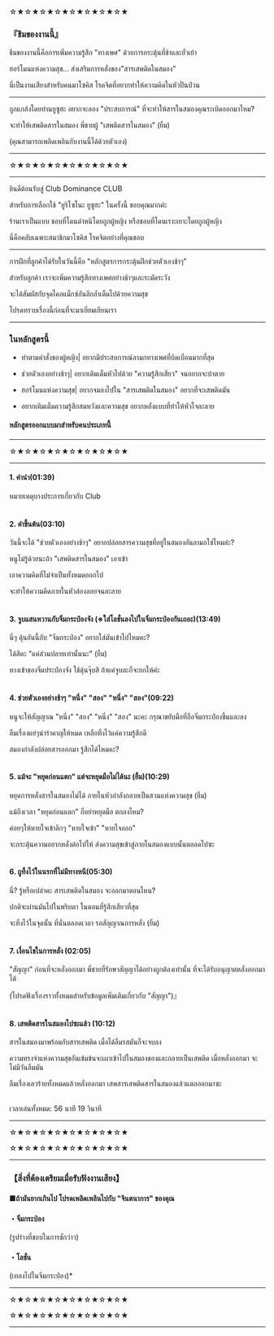 ☆★☆★☆★☆★☆★☆★☆★☆★

### 『ธีมของงานนี้』

ธีมของงานนี้คือการเพิ่มความรู้สึก "ทางเพศ" ด้วยการกระตุ้นที่ช้าและยั่วเย้า

ฮอร์โมนแห่งความสุข... ส่งเสริมการหลั่งของ"สารเสพติดในสมอง"

นี่เป็นงานเสียงสำหรับคนมาโซคิส โรคจิตที่อยากทำให้ความคิดในหัวปั่นป่วน

---

ถูกแกล้งโดยท่านยูซูฮะ อยากจะลอง "ประสบการณ์" ที่จะทำให้สารในสมองคุณระเบิดออกมาไหม?

จะทำให้เสพติดสารในสมอง พี่ชายผู้ "เสพติดสารในสมอง" (ยิ้ม)

(คุณสามารถเพลิดเพลินกับงานนี้ได้ด้วยตัวเอง)

---

☆★☆★☆★☆★☆★☆★☆★☆★

---

ยินดีต้อนรับสู่ Club Dominance CLUB

สำหรับการเลือกใช้ "ยูริโซโนะ ยูซูฮะ" ในครั้งนี้ ขอบคุณมากค่ะ

ร้านเราเป็นแบบ ชอบที่โดนตำหนิโดยถูกผู้หญิง หรือชอบที่โดนเราะเยาะโดยถูกผู้หญิง

นี่คือคลับเฉพาะสมาชิกมาโซคิส โรคจิตอย่างที่คุณชอบ

---

การฝึกที่ลูกค้าได้รับในวันนี้คือ "หลักสูตรการกระตุ้นฝึกช่วยตัวเองช้าๆ"

สำหรับลูกค้า เราจะเพิ่มความรู้สึกทางเพศอย่างช้าๆและระมัดระวัง

จะได้สัมผัสกับจุดไคลแม็กซ์อันลึกล้ำเต็มไปด้วยความสุข

โปรดทราบเรื่องนี้ก่อนที่จะมาเยี่ยมเยียนเรา

---

### ในหลักสูตรนี้

-   ทำตามคำสั่งของผู้หญิง| อยากมีประสบการณ์ลามกทางเพศที่บิดเบือนมากที่สุด

-   ช่วยตัวเองอย่างช้าๆ| อยากเติมเต็มหัวไปด้วย "ความรู้สึกเสียว" จนอยากจะบ้าตาย

-   ฮอร์โมนแห่งความสุข| อยากจมลงไปใน "สารเสพติดในสมอง" อยากที่จะเสพติดมัน

-   อยากเติมเต็มความรู้สึกสมหวังและความสุข อยากหลั่งแบบที่ทำให้หัวใจละลาย

#### หลักสูตรออกแบบมาสำหรับคนประเภทนี้

---

☆★☆★☆★☆★☆★☆★☆★☆★

---

#### 1. คำนำ(01:39)

หมายเหตุบางประการเกี่ยวกับ Club <br/><br/>

#### 2. คำขึ้นต้น(03:10)

วันนี้จะได้ "ช่วยตัวเองอย่างช้าๆ" อยากปล่อยสารความสุขที่อยู่ในสมองอันลามกใช่ไหมล่ะ?

หนูไม่รู้ด้วยนะถ้า "เสพติดสารในสมอง" เอาเข้า

เอาความคิดที่ไม่จำเป็นทั้งหมดออกไป

จะทำให้ความคิดภายในหัวล่องลอยจนละลาย <br/><br/>

#### 3. จูบแสนหวานกับจิ๋มกระป๋องจัง (※ใส่โลชั่นลงไปในจิ๋มกระป๋องกันเถอะ)(13:49)

นี่ๆ ดุ้นอันนี้กับ "จิ๋มกระป๋อง" อยากใส่มันเข้าไปไหมคะ?

ได้สิคะ "แค่ส่วนปลายเท่านั้นนะ" (ยิ้ม)

ทางเข้าของจิ๋มประป๋องจัง ใช้ดุ้นจุ๊บสิ ถ้าแค่จูบละก็จะยกให้ค่ะ <br/><br/>

#### 4. ช่วยตัวเองอย่างช้าๆ "หนึ่ง" "สอง" "หนึ่ง" "สอง"(09:22)

หนูจะให้สัญญาณ "หนึ่ง" "สอง" "หนึ่ง" "สอง" นะคะ กรุณาขยับมือที่ถือจิ๋มกระป๋องขึ้นและลง

ลืมเรื่องแย่ๆน่ารำคาญให้หมด เหลือทิ้งไว้แค่ความรู้สึกดี

สมองกำลังปล่อยสารออกมา รู้สึกได้ไหมคะ? <br/><br/>

#### 5. แม้จะ "หยุดก่อนแตก" แต่จะหยุดมือไม่ได้นะ (ยิ้ม)(10:29)

หยุดการหลั่งสารในสมองไม่ได้ ภายในหัวกำลังกลายเป็นสวนแห่งความสุข (ยิ้ม)

แม้ถึงเวลา "หยุดก่อนแตก" ก็อย่าหยุดมือ ตกลงไหม?

ค่อยๆให้หายใจเข้าลึกๆ "หายใจเข้า" "หายใจออก"

จะกระตุ้นความอยากหลั่งต่อไปให้ ส่งความสุขเข้าสู่ภายในสมองแบบนั้นตลอดไปซะ <br/><br/>

#### 6. ถูทิ้งไว้ในนรกที่ไม่มีทางหนี(05:30)

นี่? รู้หรือเปล่าคะ สารเสพติดในสมอง จะออกมาตอนไหน?

ปกติจะผ่านมันไปในพริบตา ในตอนที่รู้สึกเสียวที่สุด

จะทิ้งไว้ในจุดนั้น ที่นั่นตลอดเวลา รอสัญญาณการหลั่ง (ยิ้ม) <br/><br/>

#### 7. เงื่อนไขในการหลั่ง (02:05)

"สัญญา" ก่อนที่จะหลั่งออกมา
พี่ชายที่รักษาสัญญาได้อย่างถูกต้องเท่านั้น ที่จะได้รับอนุญาตหลั่งออกมาได้

(โปรดฟังเรื่องราวทั้งหมดสำหรับข้อมูลเพิ่มเติมเกี่ยวกับ "สัญญา")』 <br/><br/>

#### 8. เสพติดสารในสมองไปซะแล้ว (10:12)

สารในสมองมาพร้อมกับสารเสพติด เมื่อได้ลิ้มรสมันก็จะจบลง

ความทรงจำแห่งความสุขอันเข้มข้นจะเผาเข้าไปในสมองของและกลายเป็นเสพติด เมื่อหลั่งออกมา จะไม่มีวันลืมมัน

ลืมเรื่องเลวร้ายทั้งหมดแล้วหลั่งออกมา เสพสารเสพติดสารในสมองแล้วแตกออกมาซะ <br/><br/>

เวลาเล่นทั้งหมด: 56 นาที 19 วินาที

---

☆★☆★☆★☆★☆★☆★☆★☆★

☆★☆★☆★☆★☆★☆★☆★☆★

---

### 【สิ่งที่ต้องเตรียมเมื่อรับฟังงานเสียง】

#### ■ถ้ามันยากเกินไป โปรดเพลิดเพลินไปกับ "จินตนาการ" ของคุณ

#### ・จิ๋มกระป่อง

(รูปร่างที่ชอบในการชักว่าว)

#### ・โลชั่น

(เทลงไปในจิ๋มกระป่อง)\*

---

☆★☆★☆★☆★☆★☆★☆★☆★

☆★☆★☆★☆★☆★☆★☆★☆★

---
